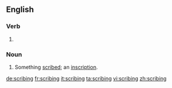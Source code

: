==English==

===Verb===
{{head|en}}

# {{present participle of|scribe}}

===Noun===
{{en-noun}}

# {{context|dated|lang=en}} Something [[scribe]]d; an [[inscription]].

[[de:scribing]]
[[fr:scribing]]
[[it:scribing]]
[[ta:scribing]]
[[vi:scribing]]
[[zh:scribing]]